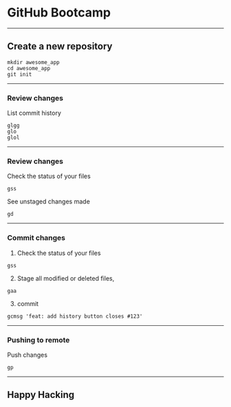# GitHub Bootcamp

---

## Create a new repository

```console
mkdir awesome_app
cd awesome_app
git init
```

---

### Review changes

List commit history

```console
glgg
glo
glol
```

---

### Review changes

Check the status of your files
```console
gss
```

See unstaged changes made

```console
gd
```

---

### Commit changes

1. Check the status of your files
```console
gss
```

2. Stage all modified or deleted files,
```console
gaa
```

3. commit
```console
gcmsg 'feat: add history button closes #123'
```

---

### Pushing to remote

Push changes
```console
gp
```

---

## Happy Hacking
